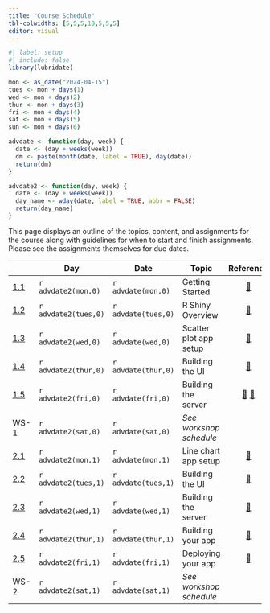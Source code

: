 ```yaml
---
title: "Course Schedule"
tbl-colwidths: [5,5,5,10,5,5,5]
editor: visual
---
```


```r
#| label: setup
#| include: false
library(lubridate)

mon <- as_date("2024-04-15")
tues <- mon + days(1)
wed <- mon + days(2)
thur <- mon + days(3)
fri <- mon + days(4)
sat <- mon + days(5)
sun <- mon + days(6)

advdate <- function(day, week) {
  date <- (day + weeks(week))
  dm <- paste(month(date, label = TRUE), day(date))
  return(dm)  
}

advdate2 <- function(day, week) {
  date <- (day + weeks(week))
  day_name <- wday(date, label = TRUE, abbr = FALSE)
  return(day_name)
}
```

This page displays an outline of the topics, content, and assignments for the course along with guidelines for when to start and finish assignments. Please see the assignments themselves for due dates.

::: column-screen-inset-right
|                                             | Day                  | Date                | Topic                   |                                                                              Reference                                                                              |                                                                    Videos                                                                     | Assignments |
|-----------|-----------|-----------|-----------|:---------:|:---------:|:---------:|
| [1.1](/modules/module-1.1.qmd "Module 1.1") | `r advdate2(mon,0)`  | `r advdate(mon,0)`  | Getting Started         |                                                      [📖](https://shiny.posit.co/r/gallery/ "R Shiny Gallery")                                                      | [🖥️](https://youtu.be/eimM6pNkYjE "RStudio Setup") [🖥️](https://youtu.be/MKwyauo8nSI?si=PQBS8VaI16Kx8hd1 "Intro to the Tidyverse (Tom Mock)") |             |
| [1.2](/modules/module-1.2.qmd "Module 1.2") | `r advdate2(tues,0)` | `r advdate(tues,0)` | R Shiny Overview        |                                 [📖](https://shiny.posit.co/r/getstarted/shiny-basics/lesson1/index.html "R Shiny Getting Started")                                 |                       [🖥️](https://youtu.be/HpqLXB_TnpI?si=Vu-CTNQYmXK2opDe "The Past and Future of Shiny (Joe Cheng)")                       |             |
| [1.3](/modules/module-1.3.qmd "Module 1.3") | `r advdate2(wed,0)`  | `r advdate(wed,0)`  | Scatter plot app setup  |                                              [📖](https://mastering-shiny.org/basic-app.html "Mastering Shiny ch. 1")                                               |                                                                      🖥️                                                                       |             |
| [1.4](/modules/module-1.4.qmd "Module 1.4") | `r advdate2(thur,0)` | `r advdate(thur,0)` | Building the UI         |                                              [📖](https://mastering-shiny.org/basic-ui.html "Mastering Shiny, ch. 2")                                               |                                                                      🖥️                                                                       |             |
| [1.5](/modules/module-1.5.qmd "Module 1.5") | `r advdate2(fri,0)`  | `r advdate(fri,0)`  | Building the server     | [📖](https://mastering-shiny.org/basic-reactivity.html "Mastering Shiny, ch. 3.1-3.3") [📖](https://mastering-shiny.org/action-tidy.html "Mastering Shiny, ch. 12") |                                                                      🖥️                                                                       |             |
| WS-1                                        | `r advdate2(sat,0)`  | `r advdate(sat,0)`  | *See workshop schedule* |                                                                                                                                                                     |                                                                                                                                               |     🧮      |
| [2.1](/modules/module-2.1.qmd "Module 2.1") | `r advdate2(mon,1)`  | `r advdate(mon,1)`  | Line chart app setup    |                                               [📖](https://shiny.posit.co/r/articles/build/sliders/ "Using Sliders")                                                |                                                                      🖥️                                                                       |             |
| [2.2](/modules/module-2.2.qmd "Module 2.2") | `r advdate2(tues,1)` | `r advdate(tues,1)` | Building the UI         |                                            [📖](https://mastering-shiny.org/action-layout.html "Mastering Shiny, ch. 6")                                            |                                                                      🖥️                                                                       |             |
| [2.3](/modules/module-2.3.qmd "Module 2.3") | `r advdate2(wed,1)`  | `r advdate(wed,1)`  | Building the server     |                                         [📖](https://mastering-shiny.org/basic-reactivity.html "Mastering Shiny, ch. 3.4")                                          |                                                                      🖥️                                                                       |             |
| [2.4](/modules/module-2.4.qmd "Module 2.4") | `r advdate2(thur,1)` | `r advdate(thur,1)` | Building your app       |                                           [📖](https://mastering-shiny.org/action-workflow.html "Mastering Shiny, ch. 5")                                           |                                                                      🖥️                                                                       |             |
| [2.5](/modules/module-2.5.qmd "Module 2.5") | `r advdate2(fri,1)`  | `r advdate(fri,1)`  | Deploying your app      |                                    [📖](https://docs.posit.co/shinyapps.io/index.html "shinyapps.io Getting Started, chs. 1&2")                                     |                                                                      🖥️                                                                       |             |
| WS-2                                        | `r advdate2(sat,1)`  | `r advdate(sat,1)`  | *See workshop schedule* |                                                                                                                                                                     |                                                                                                                                               |    🧮 ✍️    |
:::
